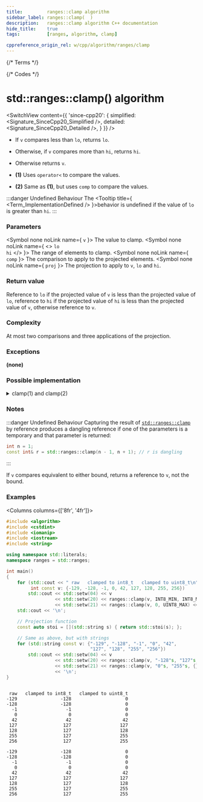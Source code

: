 ```yaml
---
title:         ranges::clamp algorithm
sidebar_label: ranges::clamp(  )
description:   ranges::clamp algorithm C++ documentation
hide_title:    true
tags:          [ranges, algorithm, clamp]

cppreference_origin_rel: w/cpp/algorithm/ranges/clamp
---
```



{/* Terms */}


{/* Codes */}


# std::ranges::clamp() algorithm

<SwitchView content={{
	'since-cpp20': {
		simplified:	<Signature_SinceCpp20_Simplified />,
		detailed:	<Signature_SinceCpp20_Detailed />,
	}
}} />

- If `v` compares less than `lo`, returns `lo`.  
- Otherwise, if `v` compares more than `hi`, returns `hi`.  
- Otherwise returns `v`.

- **(1)** Uses `operator<` to compare the values.

- **(2)** Same as **(1)**, but uses `comp` to compare the values.

:::danger Undefined Behaviour
The <Tooltip title={ <Term_ImplementationDefined /> }>behavior is undefined</Tooltip> if the value of <code>lo</code> is greater than <code>hi</code>.
:::

### Parameters

<SymbolTable>

  <Symbol none noLink name={ <code>v</code> }>
    The value to clamp.
  </Symbol>
  <Symbol none noLink name={ <> <code>lo</code> <br/> <code>hi</code> </> }>
    The range of elements to clamp.
  </Symbol>
  <Symbol none noLink name={ <code>comp</code> }>
    The comparison to apply to the projected elements.
  </Symbol>
  <Symbol none noLink name={ <code>proj</code> }>
    The projection to apply to <code>v</code>, <code>lo</code> and <code>hi</code>.
  </Symbol>

</SymbolTable>

### Return value

Reference to `lo` if the projected value of `v` is less than the projected value of `lo`,
reference to `hi` if the projected value of `hi` is less than the projected value of `v`, otherwise reference to `v`.

### Complexity

At most two comparisons and three applications of the projection.

### Exceptions

**(none)**

### Possible implementation

<details>
<summary>clamp(1) and clamp(2)</summary>

```cpp
struct clamp_fn
{
    template<class T, class Proj = std::identity,
             std::indirect_strict_weak_order<std::projected<const T*, Proj>>
                 Comp = ranges::less>
    constexpr const T& operator()(const T& v, const T& lo, const T& hi,
                                  Comp comp = {}, Proj proj = {}) const
    {
        auto&& pv = std::invoke(proj, v);

        return
            std::invoke(comp, std::forward<decltype(pv)>(pv), std::invoke(proj, lo))
            ? lo
            : std::invoke(comp, std::invoke(proj, hi), std::forward<decltype(pv)>(pv))
            ? hi
            : v;
    }
};

inline constexpr clamp_fn clamp;
```

</details>

### Notes

:::danger Undefined Behaviour
Capturing the result of [`std::ranges::clamp`](#) by reference produces a dangling reference if one of the parameters is a temporary and that parameter is returned:
```cpp
int n = 1;
const int& r = std::ranges::clamp(n - 1, n + 1); // r is dangling
```
:::

If `v` compares equivalent to either bound, returns a reference to `v`, not the bound.

### Examples

<Columns columns={['8fr', '4fr']}>
<div>

```cpp title='Main.cpp' showLineNumbers
#include <algorithm>
#include <cstdint>
#include <iomanip>
#include <iostream>
#include <string>

using namespace std::literals;
namespace ranges = std::ranges;

int main()
{
    for (std::cout << " raw   clamped to int8_t   clamped to uint8_t\n";
         int const v: {-129, -128, -1, 0, 42, 127, 128, 255, 256})
        std::cout << std::setw(04) << v
                  << std::setw(20) << ranges::clamp(v, INT8_MIN, INT8_MAX)
                  << std::setw(21) << ranges::clamp(v, 0, UINT8_MAX) << '\n';
    std::cout << '\n';

    // Projection function
    const auto stoi = [](std::string s) { return std::stoi(s); };

    // Same as above, but with strings
    for (std::string const v: {"-129", "-128", "-1", "0", "42",
                               "127", "128", "255", "256"})
        std::cout << std::setw(04) << v
                  << std::setw(20) << ranges::clamp(v, "-128"s, "127"s, {}, stoi)
                  << std::setw(21) << ranges::clamp(v, "0"s, "255"s, {}, stoi)
                  << '\n';
}
```

</div>
<div>

```plaintext title="Output"

 raw   clamped to int8_t   clamped to uint8_t
-129                -128                    0
-128                -128                    0
  -1                  -1                    0
   0                   0                    0
  42                  42                   42
 127                 127                  127
 128                 127                  128
 255                 127                  255
 256                 127                  255
 
-129                -128                    0
-128                -128                    0
  -1                  -1                    0
   0                   0                    0
  42                  42                   42
 127                 127                  127
 128                 127                  128
 255                 127                  255
 256                 127                  255
```

</div>
</Columns>
